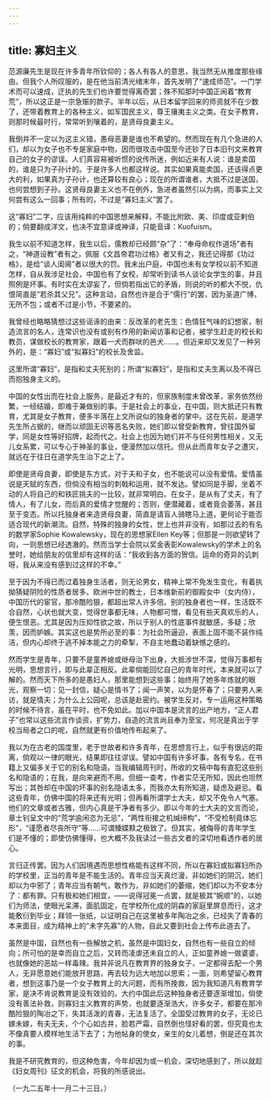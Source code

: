 ```yaml
---
---
---
```

title: 寡妇主义
---



范源廉先生是现在许多青年所钦仰的；各人有各人的意思，我当然无从推度那些缘由。但我个人所叹服的，是在他当前清光绪末年，首先发明了“速成师范”。一门学术而可以速成，迂执的先生们也许要觉得离奇罢；殊不知那时中国正闹着“教育荒”，所以这正是一宗急赈的款子。半年以后，从日本留学回来的师资就不在少数了，还带着教育上的各种主义，如军国民主义，尊王攘夷主义之类。在女子教育，则那时候最时行，常常听到嚷着的，是贤母良妻主义。

我倒并不一定以为这主义错，愚母恶妻是谁也不希望的。然而现在有几个急进的人们，却以为女子也不专是家庭中物，因而很攻击中国至今还钞了日本旧刊文来教育自己的女子的谬误。人们真容易被听惯的讹传所迷，例如近来有人说：谁是卖国的，谁是只为子孙计的。于是许多人也都这样说。其实如果真能卖国，还该得点更大的利，如果真为子孙计，也还算较有良心；现在的所谓谁者，大抵不过是送国，也何尝想到子孙。这贤母良妻主义也不在例外，急进者虽然引以为病，而事实上又何尝有这么一回事；所有的，不过是“寡妇主义”罢了。

这“寡妇”二字，应该用纯粹的中国思想来解释，不能比附欧、美、印度或亚剌伯的；倘要翻成洋文，也决不宜意译或神译，只能音译：Kuofuism。

我生以前不知道怎样，我生以后，儒教却已经颇“杂”了：“奉母命权作道场”者有之，“神道设教”者有之，佩服《文昌帝君功过格》者又有之，我还记得那《功过格》，是给“谈人闺阃”者以很大的罚。我未出户庭，中国也未有女学校以前不知道怎样，自从我涉足社会，中国也有了女校，却常听到读书人谈论女学生的事，并且照例是坏事。有时实在太谬妄了，但倘若指出它的矛盾，则说的听的都大不悦，仇恨简直是“若杀其父兄”。这种言动，自然也许是合于“儒行”的罢，因为圣道广博，无所不包；或者不过是小节，不要紧的。

我曾经也略略猜想过这些谣诼的由来：反改革的老先生：色情狂气味的幻想家，制造流言的名人，连常识也没有或别有作用的新闻访事和记者，被学生赶走的校长和教员，谋做校长的教育家，跟着一犬而群吠的邑犬……。但近来却又发见了一种另外的，是：“寡妇”或“拟寡妇”的校长及舍监。

这里所谓“寡妇”，是指和丈夫死别的；所谓“拟寡妇”，是指和丈夫生离以及不得已而抱独身主义的。

中国的女性出而在社会上服务，是最近才有的，但家族制度未曾改革，家务依然纷繁，一经结婚，即难于兼做别的事。于是社会上的事业，在中国，则大抵还只有教育，尤其是女子教育，便多半落在上文所说似的独身者的掌中。这在先前，是道学先生所占据的，继而以顽固无识等恶名失败，她们即以曾受新教育，曾往国外留学，同是女性等好招牌，起而代之。社会上也因为她们并不与任何男性相关，又无儿女系累，可以专心于神圣的事业，便漫然加以信托。但从此而青年女子之遭灾，就远在于往日在道学先生治下之上了。

即使是贤母良妻，即使是东方式，对于夫和子女，也不能说可以没有爱情。爱情虽说是天赋的东西，但倘没有相当的刺戟和运用，就不发达。譬如同是手脚，坐着不动的人将自己的和铁匠挑夫的一比较，就非常明白。在女子，是从有了丈夫，有了情人，有了儿女，而后真的爱情才觉醒的；否则，便潜藏着，或者竟会萎落，甚且至于变态。所以托独身者来造贤母良妻，简直是请盲人骑瞎马上道，更何论于能否适合现代的新潮流。自然，特殊的独身的女性，世上也并非没有，如那过去的有名的数学家Sophie Kowalewsky，现在的思想家Ellen Key等；但那是一则欲望转了向，一则思想已经透澈的。然而当学士会院以奖金表彰Kowalewsky的学术上的名誉时，她给朋友的信里却有这样的话：“我收到各方面的贺信。运命的奇异的讥刺呀，我从来没有感到过这样的不幸。”

至于因为不得已而过着独身生活者，则无论男女，精神上常不免发生变化，有着执拗猜疑阴险的性质者居多。欧洲中世的教士，日本维新前的御殿女中（女内侍），中国历代的宦官，那冷酷险狠，都超出常人许多倍。别的独身者也一样，生活既不合自然，心状也就大变，觉得世事都无味，人物都可憎，看见有些天真欢乐的人，便生恨恶。尤其是因为压抑性欲之故，所以于别人的性底事件就敏感，多疑；欣羡，因而妒嫉。其实这也是势所必至的事：为社会所逼迫，表面上固不能不装作纯洁，但内心却终于逃不掉本能之力的牵掣，不自主地蠢动着缺憾之感的。

然而学生是青年，只要不是童养媳或继母治下出身，大抵涉世不深，觉得万事都有光明，思想言行，即与此辈正相反。此辈倘能回忆自己的青年时代，本来就可以了解的。然而天下所多的是愚妇人，那里能想到这些事；始终用了她多年炼就的眼光，观察一切：见一封信，疑心是情书了；闻一声笑，以为是怀春了；只要男人来访，就是情夫；为什么上公园呢，总该是赴密约。被学生反对，专一运用这种策略的时候不待言，虽在平时，也不免如此。加以中国本是流言的出产地方，“正人君子”也常以这些流言作谈资，扩势力，自造的流言尚且奉为至宝，何况是真出于学校当局者之口的呢，自然就更有价值地传布起来了。

我以为在古老的国度里，老于世故者和许多青年，在思想言行上，似乎有很远的距离，倘观以一律的眼光，结果即往往谬误。譬如中国有许多坏事，各有专名，在书籍上又偏多关于它的别名和隐语。当我编辑周刊时，所收的文稿中每有直犯这些别名和隐语的；在我，是向来避而不用。但细一查考，作者实茫无所知，因此也坦然写出；其咎却在中国的坏事的别名隐语太多，而我亦太有所知道，疑虑及避忌。看这些青年，仿佛中国的将来还有光明；但再看所谓学士大夫，却又不免令人气塞。他们的文章或者古雅，但内心真是干净者有多少。即以今年的士大夫的文言而论，章士钊呈文中的“荒学逾闲恣为无忌”，“两性衔接之机缄缔构”，“不受检制竟体忘形”，“谨愿者尽丧所守”等……可谓臻媟黩之极致了。但其实，被侮辱的青年学生们是不懂的；即使仿佛懂得，也大概不及我读过一些古文者的深切地看透作者的居心。

言归正传罢。因为人们因境遇而思想性格能有这样不同，所以在寡妇或拟寡妇所办的学校里，正当的青年是不能生活的。青年应当天真烂漫，非如她们的阴沉，她们却以为中邪了；青年应当有朝气，敢作为，非如她们的萎缩，她们却以为不安本分了：都有罪。只有极和她们相宜，——说得冠冕一点罢，就是极其“婉顺”的，以她们为师法，使眼光呆滞，面肌固定，在学校所化成的阴森的家庭里屏息而行，这才能敷衍到毕业；拜领一张纸，以证明自己在这里被多年陶冶之余，已经失了青春的本来面目，成为精神上的“未字先寡”的人物，自此又要到社会上传布此道去了。

虽然是中国，自然也有一些解放之机，虽然是中国妇女，自然也有一些自立的倾向；所可怕的是幸而自立之后，又转而凌虐还未自立的人，正如童养媳一做婆婆，也就像她的恶姑一样毒辣。我并非说凡在教育界的独身女子，一定都得去配一个男人，无非愿意她们能放开思路，再去较为远大地加以思索；一面，则希望留心教育者，想到这事乃是一个女子教育上的大问题，而有所挽救，因为我知道凡有教育学家，是决不肯说教育是没有效验的。大约中国此后这种独身者还要逐渐增加，倘使没有善法补救，则寡妇主义教育的声势，也就要逐渐浩大，许多女子，都要在那冷酷险狠的陶冶之下，失其活泼的青春，无法复活了。全国受过教育的女子，无论已嫁未嫁，有夫无夫，个个心如古井，脸若严霜，自然倒也怪好看的罢，但究竟也太不像真要人模样地生活下去了；为他帖身的使女，亲生的女儿着想，倒是还在其次的事。

我是不研究教育的，但这种危害，今年却因为或一机会，深切地感到了，所以就趁《妇女周刊》征文的机会，将我的所感说出。

（一九二五年十一月二十三日。）